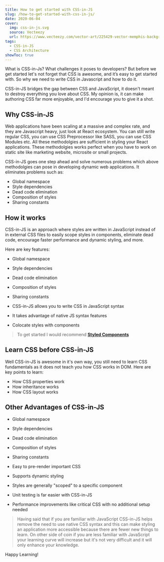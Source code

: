 ```yaml
---
title: How to get started with CSS-in-JS
slug: /how-to-get-started-with-css-in-js/
date: 2020-06-04
cover:
  img: css-in-js.svg
  source: Vecteezy
  url: https://www.vecteezy.com/vector-art/225429-vector-memphis-background-illustration
tags:
  - CSS-in-JS
  - CSS Architecture
showToc: true
---
```


What is CSS-in-Js? What challenges it poses to developers? But before we get started let's not forget that CSS is awesome, and it’s easy to get started with.
So why we need to write CSS in Javascript and how to do it.

CSS-in-JS bridges the gap between CSS and JavaScript, it doesn't meant to destroy everything you love about CSS. My opinion is, it can make authoring CSS far more enjoyable, and I'd encourage you to give it a shot.

## Why CSS-in-JS

Web applications have been scaling at a massive and complex rate, and they are Javascript heavy, just look at React ecosystem.
You can still write regular CSS, you can use CSS Preprocessor like SASS, you can use CSS Modules etc. All these methodolgies are sufficient in styling your React applications.
These methodolgies works perfect when you have to work on static site like marketing website, microsite or small projects.

CSS-in-JS goes one step ahead and solve numerous problems which above methodolgies can pose in developing dynamic web applications. It eliminates problems such as:
  * Global namespace
  * Style dependencies
  * Dead code elimination
  * Composition of styles
  * Sharing constants

## How it works
CSS-in-JS is an approach where styles are written in JavaScript instead of in external CSS files to easily scope styles in components, eliminate dead code, encourage faster performance and dynamic styling, and more.

Here are key features:
  * Global namespace
  * Style dependencies
  * Dead code elimination
  * Composition of styles
  * Sharing constants

  * CSS-in-JS allows you to write CSS in JavaScript syntax
  * It takes advantage of native JS syntax features
  * Colocate styles with components

 > To get started I would recommend **<a href="https://styled-components.com/" target="_blank" rel="noopener noreferrer nofollow">Styled Components</a>**

## Learn CSS before CSS-in-JS

Well CSS-in-JS is awesome in it's own way, you still need to learn CSS fundamentals as it does not teach you how CSS works in DOM.
Here are key points to learn:
  * How CSS properties work
  * How inheritance works
  * How CSS layout works

## Other Advantages of CSS-in-JS
  * Global namespace
  * Style dependencies
  * Dead code elimination
  * Composition of styles
  * Sharing constants

  * Easy to pre-render important CSS
  * Supports dynamic styling
  * Styles are generally "scoped" to a specific component
  * Unit testing is far easier with CSS-in-JS
  * Performance improvements like critical CSS with no additional setup needed

 > Having said that if you are familiar with JavaScript CSS-in-JS helps remove the need to use native CSS syntax and this can make styling an application more accessible because there are fewer new things to learn.
 On other side of coin if you are less familiar with JavaScript your learning curve will increase but it's not very difficult and it will only enhance your knowledge.

 Happy Learning!
